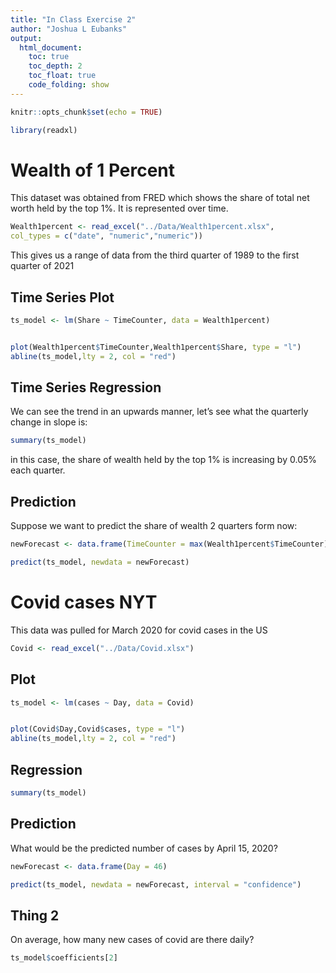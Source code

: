 ```yaml
---
title: "In Class Exercise 2"
author: "Joshua L Eubanks"
output: 
  html_document:
    toc: true
    toc_depth: 2
    toc_float: true
    code_folding: show
---
```


```r
knitr::opts_chunk$set(echo = TRUE)

library(readxl)
```

# Wealth of 1 Percent

This dataset was obtained from FRED which shows the share of total net worth held by the top 1%. It is represented over time.

```r
Wealth1percent <- read_excel("../Data/Wealth1percent.xlsx",
col_types = c("date", "numeric","numeric"))
```

This gives us a range of data from the third quarter of 1989 to the first quarter of 2021

## Time Series Plot


```r
ts_model <- lm(Share ~ TimeCounter, data = Wealth1percent)


plot(Wealth1percent$TimeCounter,Wealth1percent$Share, type = "l")
abline(ts_model,lty = 2, col = "red")
```


## Time Series Regression

We can see the trend in an upwards manner, let's see what the quarterly change in slope is:

```r
summary(ts_model)
```

in this case, the share of wealth held by the top 1% is increasing by 0.05% each quarter.

## Prediction

Suppose we want to predict the share of wealth 2 quarters form now:

```r
newForecast <- data.frame(TimeCounter = max(Wealth1percent$TimeCounter) + 12)

predict(ts_model, newdata = newForecast)
```


# Covid cases NYT

This data was pulled for March 2020 for covid cases in the US

```r
Covid <- read_excel("../Data/Covid.xlsx")
```

## Plot

```r
ts_model <- lm(cases ~ Day, data = Covid)


plot(Covid$Day,Covid$cases, type = "l")
abline(ts_model,lty = 2, col = "red")

```

## Regression

```r
summary(ts_model)
```


## Prediction

What would be the predicted number of cases by April 15, 2020?

```r
newForecast <- data.frame(Day = 46)

predict(ts_model, newdata = newForecast, interval = "confidence")
```

## Thing 2 

On average, how many new cases of covid are there daily?

```r
ts_model$coefficients[2]

```

